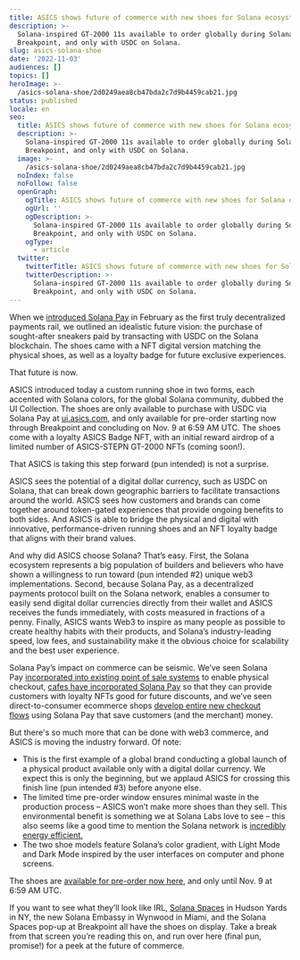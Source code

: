 ```yaml
---
title: ASICS shows future of commerce with new shoes for Solana ecosystem
description: >-
  Solana-inspired GT-2000 11s available to order globally during Solana
  Breakpoint, and only with USDC on Solana. 
slug: asics-solana-shoe
date: '2022-11-03'
audiences: []
topics: []
heroImage: >-
  /asics-solana-shoe/2d0249aea8cb47bda2c7d9b4459cab21.jpg
status: published
locale: en
seo:
  title: ASICS shows future of commerce with new shoes for Solana ecosystem
  description: >-
    Solana-inspired GT-2000 11s available to order globally during Solana
    Breakpoint, and only with USDC on Solana. 
  image: >-
    /asics-solana-shoe/2d0249aea8cb47bda2c7d9b4459cab21.jpg
  noIndex: false
  noFollow: false
  openGraph:
    ogTitle: ASICS shows future of commerce with new shoes for Solana ecosystem
    ogUrl: ''
    ogDescription: >-
      Solana-inspired GT-2000 11s available to order globally during Solana
      Breakpoint, and only with USDC on Solana. 
    ogType:
      - article
  twitter:
    twitterTitle: ASICS shows future of commerce with new shoes for Solana ecosystem
    twitterDescription: >-
      Solana-inspired GT-2000 11s available to order globally during Solana
      Breakpoint, and only with USDC on Solana. 
---
```


When we [introduced Solana Pay](https://solana.com/news/solana-pay-announcement?ref=solana.ghost.io) in February as the first truly decentralized payments rail, we outlined an idealistic future vision: the purchase of sought-after sneakers paid by transacting with USDC on the Solana blockchain. The shoes came with a NFT digital version matching the physical shoes, as well as a loyalty badge for future exclusive experiences.

That future is now.

ASICS introduced today a custom running shoe in two forms, each accented with Solana colors, for the global Solana community, dubbed the UI Collection. The shoes are only available to purchase with USDC via Solana Pay at [ui.asics.com](https://ui.asics.com/?ref=solana.ghost.io), and only available for pre-order starting now through Breakpoint and concluding on Nov. 9 at 6:59 AM UTC. The shoes come with a loyalty ASICS Badge NFT, with an initial reward airdrop of a limited number of ASICS-STEPN GT-2000 NFTs (coming soon!).

That ASICS is taking this step forward (pun intended) is not a surprise.

ASICS sees the potential of a digital dollar currency, such as USDC on Solana, that can break down geographic barriers to facilitate transactions around the world. ASICS sees how customers and brands can come together around token-gated experiences that provide ongoing benefits to both sides. And ASICS is able to bridge the physical and digital with innovative, performance-driven running shoes and an NFT loyalty badge that aligns with their brand values.

And why did ASICS choose Solana? That’s easy. First, the Solana ecosystem represents a big population of builders and believers who have shown a willingness to run toward (pun intended #2) unique web3 implementations. Second, because Solana Pay, as a decentralized payments protocol built on the Solana network, enables a consumer to easily send digital dollar currencies directly from their wallet and ASICS receives the funds immediately, with costs measured in fractions of a penny. Finally, ASICS wants Web3 to inspire as many people as possible to create healthy habits with their products, and Solana’s industry-leading speed, low fees, and sustainability make it the obvious choice for scalability and the best user experience.

Solana Pay’s impact on commerce can be seismic. We’ve seen Solana Pay [incorporated into existing point of sale systems](https://twitter.com/mtnPay?ref=solana.ghost.io) to enable physical checkout, [cafes have incorporated Solana Pay](https://solana.com/news/solana-pay-transaction-requests-bring-on-chain-interactivity-to-the-off-chain-world?ref=solana.ghost.io) so that they can provide customers with loyalty NFTs good for future discounts, and we’ve seen direct-to-consumer ecommerce shops [develop entire new checkout flows](https://solana.com/news/solana-pay-autonomous-case-study?ref=solana.ghost.io) using Solana Pay that save customers (and the merchant) money.

But there's so much more that can be done with web3 commerce, and ASICS is moving the industry forward. Of note:

-   This is the first example of a global brand conducting a global launch of a physical product available only with a digital dollar currency. We expect this is only the beginning, but we applaud ASICS for crossing this finish line (pun intended #3) before anyone else.
-   The limited time pre-order window ensures minimal waste in the production process – ASICS won’t make more shoes than they sell. This environmental benefit is something we at Solana Labs love to see – this also seems like a good time to mention the Solana network is [incredibly energy efficient.](https://solana.com/news/solanas-energy-use-report-september-2022?ref=solana.ghost.io)
-   The two shoe models feature Solana’s color gradient, with Light Mode and Dark Mode inspired by the user interfaces on computer and phone screens.

The shoes are [available for pre-order now here](https://ui.asics.com/?ref=solana.ghost.io), and only until Nov. 9 at 6:59 AM UTC.

If you want to see what they’ll look like IRL, [Solana Spaces](https://solanaspaces.com/?ref=solana.ghost.io) in Hudson Yards in NY, the new Solana Embassy in Wynwood in Miami, and the Solana Spaces pop-up at Breakpoint all have the shoes on display. Take a break from that screen you’re reading this on, and run over here (final pun, promise!) for a peek at the future of commerce.
